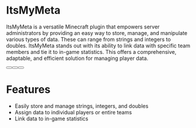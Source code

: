 # ItsMyMeta

ItsMyMeta is a versatile Minecraft plugin that empowers server administrators by providing an easy way to store, manage, and manipulate various types of data. These can range from strings and integers to doubles. ItsMyMeta stands out with its ability to link data with specific team members and tie it to in-game statistics. This offers a comprehensive, adaptable, and efficient solution for managing player data.

<div className="not-prose mb-16 mt-6 flex flex-wrap gap-3">
  <Button href="https://builtbybit.com/resources/28488/" arrow="right" children="Purchase" />
  <Button href="https://gg.itsme.to" children="Support" />
  <Button href="https://github.com/itsme-to/ItsMyMeta" children="Source" />
</div>

# Features

- Easily store and manage strings, integers, and doubles
- Assign data to individual players or entire teams
- Link data to in-game statistics